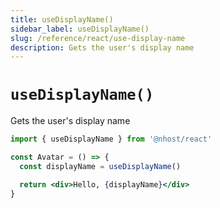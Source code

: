 ```yaml
---
title: useDisplayName()
sidebar_label: useDisplayName()
slug: /reference/react/use-display-name
description: Gets the user's display name
---
```


# `useDisplayName()`

Gets the user's display name

```jsx
import { useDisplayName } from '@nhost/react'

const Avatar = () => {
  const displayName = useDisplayName()

  return <div>Hello, {displayName}</div>
}
```
